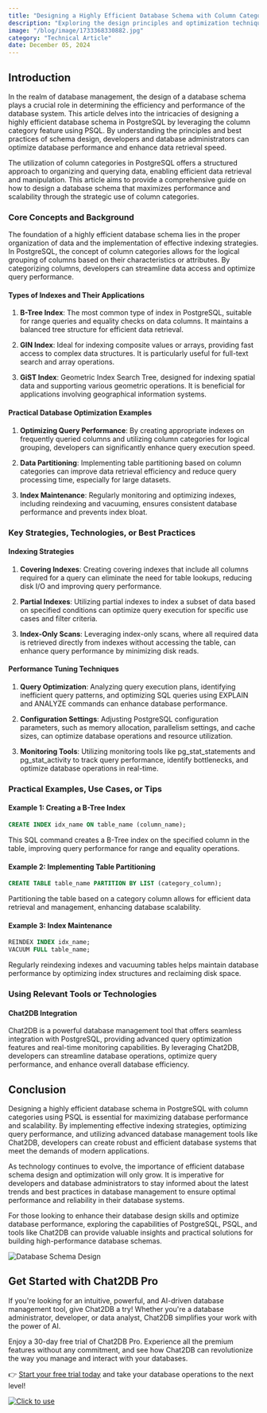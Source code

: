 ```yaml
---
title: "Designing a Highly Efficient Database Schema with Column Category in PostgreSQL using PSQL"
description: "Exploring the design principles and optimization techniques for creating a highly efficient database schema in PostgreSQL with column category using PSQL."
image: "/blog/image/1733368330882.jpg"
category: "Technical Article"
date: December 05, 2024
---
```


## Introduction

In the realm of database management, the design of a database schema plays a crucial role in determining the efficiency and performance of the database system. This article delves into the intricacies of designing a highly efficient database schema in PostgreSQL by leveraging the column category feature using PSQL. By understanding the principles and best practices of schema design, developers and database administrators can optimize database performance and enhance data retrieval speed.

The utilization of column categories in PostgreSQL offers a structured approach to organizing and querying data, enabling efficient data retrieval and manipulation. This article aims to provide a comprehensive guide on how to design a database schema that maximizes performance and scalability through the strategic use of column categories.

### Core Concepts and Background

The foundation of a highly efficient database schema lies in the proper organization of data and the implementation of effective indexing strategies. In PostgreSQL, the concept of column categories allows for the logical grouping of columns based on their characteristics or attributes. By categorizing columns, developers can streamline data access and optimize query performance.

#### Types of Indexes and Their Applications

1. **B-Tree Index**: The most common type of index in PostgreSQL, suitable for range queries and equality checks on data columns. It maintains a balanced tree structure for efficient data retrieval.

2. **GIN Index**: Ideal for indexing composite values or arrays, providing fast access to complex data structures. It is particularly useful for full-text search and array operations.

3. **GiST Index**: Geometric Index Search Tree, designed for indexing spatial data and supporting various geometric operations. It is beneficial for applications involving geographical information systems.

#### Practical Database Optimization Examples

1. **Optimizing Query Performance**: By creating appropriate indexes on frequently queried columns and utilizing column categories for logical grouping, developers can significantly enhance query execution speed.

2. **Data Partitioning**: Implementing table partitioning based on column categories can improve data retrieval efficiency and reduce query processing time, especially for large datasets.

3. **Index Maintenance**: Regularly monitoring and optimizing indexes, including reindexing and vacuuming, ensures consistent database performance and prevents index bloat.

### Key Strategies, Technologies, or Best Practices

#### Indexing Strategies

1. **Covering Indexes**: Creating covering indexes that include all columns required for a query can eliminate the need for table lookups, reducing disk I/O and improving query performance.

2. **Partial Indexes**: Utilizing partial indexes to index a subset of data based on specified conditions can optimize query execution for specific use cases and filter criteria.

3. **Index-Only Scans**: Leveraging index-only scans, where all required data is retrieved directly from indexes without accessing the table, can enhance query performance by minimizing disk reads.

#### Performance Tuning Techniques

1. **Query Optimization**: Analyzing query execution plans, identifying inefficient query patterns, and optimizing SQL queries using EXPLAIN and ANALYZE commands can enhance database performance.

2. **Configuration Settings**: Adjusting PostgreSQL configuration parameters, such as memory allocation, parallelism settings, and cache sizes, can optimize database operations and resource utilization.

3. **Monitoring Tools**: Utilizing monitoring tools like pg_stat_statements and pg_stat_activity to track query performance, identify bottlenecks, and optimize database operations in real-time.

### Practical Examples, Use Cases, or Tips

#### Example 1: Creating a B-Tree Index

```sql
CREATE INDEX idx_name ON table_name (column_name);
```

This SQL command creates a B-Tree index on the specified column in the table, improving query performance for range and equality operations.

#### Example 2: Implementing Table Partitioning

```sql
CREATE TABLE table_name PARTITION BY LIST (category_column);
```

Partitioning the table based on a category column allows for efficient data retrieval and management, enhancing database scalability.

#### Example 3: Index Maintenance

```sql
REINDEX INDEX idx_name;
VACUUM FULL table_name;
```

Regularly reindexing indexes and vacuuming tables helps maintain database performance by optimizing index structures and reclaiming disk space.

### Using Relevant Tools or Technologies

#### Chat2DB Integration

Chat2DB is a powerful database management tool that offers seamless integration with PostgreSQL, providing advanced query optimization features and real-time monitoring capabilities. By leveraging Chat2DB, developers can streamline database operations, optimize query performance, and enhance overall database efficiency.

## Conclusion

Designing a highly efficient database schema in PostgreSQL with column categories using PSQL is essential for maximizing database performance and scalability. By implementing effective indexing strategies, optimizing query performance, and utilizing advanced database management tools like Chat2DB, developers can create robust and efficient database systems that meet the demands of modern applications.

As technology continues to evolve, the importance of efficient database schema design and optimization will only grow. It is imperative for developers and database administrators to stay informed about the latest trends and best practices in database management to ensure optimal performance and reliability in their database systems.

For those looking to enhance their database design skills and optimize database performance, exploring the capabilities of PostgreSQL, PSQL, and tools like Chat2DB can provide valuable insights and practical solutions for building high-performance database schemas.

![Database Schema Design](https://example.com/database-schema-design.png)

## Get Started with Chat2DB Pro

If you're looking for an intuitive, powerful, and AI-driven database management tool, give Chat2DB a try! Whether you're a database administrator, developer, or data analyst, Chat2DB simplifies your work with the power of AI.

Enjoy a 30-day free trial of Chat2DB Pro. Experience all the premium features without any commitment, and see how Chat2DB can revolutionize the way you manage and interact with your databases.

👉 [Start your free trial today](https://chat2db.ai/pricing) and take your database operations to the next level!


[![Click to use](/image/blog/bg/chat2db.jpg)](https://app.chat2db-ai.com/)
